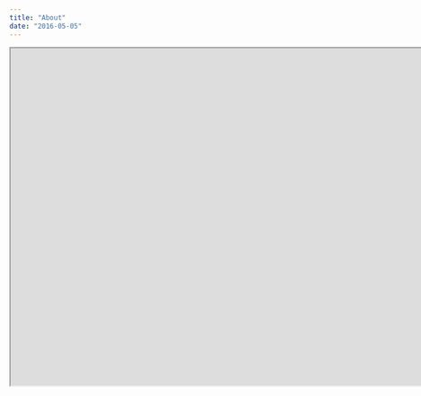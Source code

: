 ```yaml
---
title: "About"
date: "2016-05-05"
---
```


<iframe src="https://www.arcgis.com/apps/opsdashboard/index.html#/bda7594740fd40299423467b48e9ecf6" width=23000 height=600></iframe>


